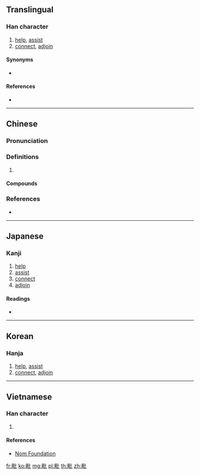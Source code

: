 {{also|毘}}
==Translingual==

===Han character===
{{Han char|rn=81|rad=比|as=05|sn=9|four=61010|canj=WPP|ids=⿰田比}}

# [[help]], [[assist]]
# [[connect]], [[adjoin]]

====Synonyms====
* {{l|mul|毘}}

====References====
* {{Han ref|kx=0591.060|dkj=16752|dj=0983.070|hdz=21417.080|uh=6BD7|ud=27607|bh=AC73|bd=44147}}

----

==Chinese==
{{zh-forms}}

===Pronunciation===
{{zh-pron
|m=pí
|c=pei4,bei2
|mn=pí/pî
|mc=y
|oc=y
|cat=
}}

===Definitions===
{{zh-hanzi}}

# {{rfdef|zh}}

====Compounds====
{{zh-der|夸毗|毗佐|毗倚|毗婆尸佛|毗尼日用|毗益|毗盧遮那|毗舍婆佛|毗連|毗鄰|毗陵|茶毗|荼毗|阿毗曇|阿毗達磨}}

===References===
* {{R:yue:Hanzi}}

----

==Japanese==

===Kanji===
{{ja-kanji|grade=|rs=比05}}

# [[help]]
# [[assist]]
# [[connect]]
# [[adjoin]]

====Readings====
* {{ja-readings|on=[[ひ]] (hi), [[び]] (bi)|kun=[[たすける]] (tasukeru)}}

----

==Korean==

===Hanja===
{{ko-hanja|hangeul=비|eumhun=|rv=bi|mr=pi|y=pi}}

# [[help]], [[assist]]
# [[connect]], [[adjoin]]

----

==Vietnamese==

===Han character===
{{vi-readings|rs=比05| hanviet = tì}}

# {{defn|lang=vi|sort=比05}}

====References====
*[http://nomfoundation.org/common/nom_details.php?codepoint=6bd7 Nom Foundation]

[[fr:毗]]
[[ko:毗]]
[[mg:毗]]
[[pl:毗]]
[[th:毗]]
[[zh:毗]]